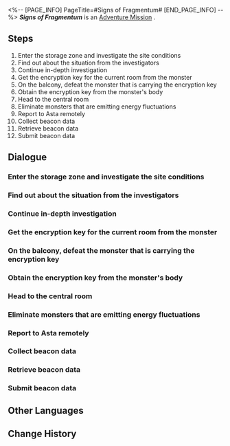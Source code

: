 <%-- [PAGE_INFO]
PageTitle=#Signs of Fragmentum#
[END_PAGE_INFO] --%>
{{Stub|Dialogue, characters, and location(s)}}
{{Mission Infobox
|id            = 2000207
|title         = 
|image         = Mission Signs of Fragmentum.png
|type          = Adventure
|event_name    = 
|chapter       = 
|requirements  = 
|summary       = <!--official mission summary from Fate's Atlas-->
|characters    = <!--characters that appear in this mission-->
|startLocation = <!--location as it intially appears on the mission screen-->
|world         = <!--i.e. Penacony-->
|area          = <!--i.e. A Child's Dream-->
|prev          = 
|next          = 
|exp           = 
|credits       = 
|stellarJade   = 
|other         = 
}}
'''''Signs of Fragmentum''''' is an [[Adventure Mission]]<!--in [world]-->.

==Steps==
# Enter the storage zone and investigate the site conditions
# Find out about the situation from the investigators
# Continue in-depth investigation
# Get the encryption key for the current room from the monster
# On the balcony, defeat the monster that is carrying the encryption key
# Obtain the encryption key from the monster's body
# Head to the central room
# Eliminate monsters that are emitting energy fluctuations
# Report to Asta remotely
# Collect beacon data
# Retrieve beacon data
# Submit beacon data

<!--
==Gameplay Notes==

--><!--
==Trial Character==

-->
==Dialogue==
{{Stub Dialogue}}
===Enter the storage zone and investigate the site conditions===
{{Mission Description|type=adventure|location=<!--to be added-->|Receive remote assistance from Asta and learn about the condition of the storage zone}}
{{Dialogue Start}}
:{{tx}}
{{Dialogue End}}

===Find out about the situation from the investigators===
{{Mission Description|type=adventure|location=<!--to be added-->|update|According to Asta's plans, the investigator first reached floor two and seemed to have found some clues about the zone's current situation.}}
{{Dialogue Start}}
:{{tx}}
{{Dialogue End}}

===Continue in-depth investigation===
{{Mission Description|type=adventure|location=<!--to be added-->|update|Go to other rooms to investigate more deeply}}
{{Dialogue Start}}
:{{tx}}
{{Dialogue End}}

===Get the encryption key for the current room from the monster===
{{Mission Description|type=adventure|location=<!--to be added-->|update|Use the camera to scan for monsters and defeat the monster that is carrying the encryption key to the room on the left}}
{{Dialogue Start}}
:{{tx}}
{{Dialogue End}}

===On the balcony, defeat the monster that is carrying the encryption key===
{{Mission Description|type=adventure|location=<!--to be added-->|update|Use the camera to scan for monsters. Find and defeat the monster that is carrying the encryption key}}
{{Dialogue Start}}
:{{tx}}
{{Dialogue End}}

===Obtain the encryption key from the monster's body===
{{Mission Description|type=adventure|location=<!--to be added-->|update|Use the camera to scan for monsters and defeat the monster that is carrying the encryption key to the room on the right}}
{{Dialogue Start}}
:{{tx}}
{{Dialogue End}}

===Head to the central room===
{{Mission Description|type=adventure|location=<!--to be added-->|update|Head to the central room}}
{{Dialogue Start}}
:{{tx}}
{{Dialogue End}}

===Eliminate monsters that are emitting energy fluctuations===
{{Mission Description|type=adventure|location=<!--to be added-->|update|Communicate with Asta remotely and defeat monsters causing the energy fluctuations}}
{{Dialogue Start}}
:{{tx}}
{{Dialogue End}}

===Report to Asta remotely===
{{Mission Description|type=adventure|location=<!--to be added-->|update|Monster elimination complete, report to Asta remotely}}
{{Dialogue Start}}
:{{tx}}
{{Dialogue End}}

===Collect beacon data===
{{Mission Description|type=adventure|location=<!--to be added-->|update|The current zone shows signs of the Fragmentum, but the device that monitors this area was accidentally destroyed in the chaos. Asta had asked you to collect the remaining beacon data in the area.<br />Collect the beacon data saved by the Wubbaboos.}}
{{Dialogue Start}}
:{{tx}}
{{Dialogue End}}

===Retrieve beacon data===
{{Mission Description|type=adventure|location=<!--to be added-->|update|Defeat enemies marked by the recognition system and collect beacon data.}}
{{Dialogue Start}}
:{{tx}}
{{Dialogue End}}

===Submit beacon data===
{{Mission Description|type=adventure|location=<!--to be added-->|update|You've collected enough data from the beacons. Hurry and hand them over to the investigators.}}
{{Dialogue Start}}
:{{tx}}
{{Dialogue End}}

==Other Languages==
{{Other Languages
|en   = Signs of Fragmentum
|zhs  = 裂界征兆
|zht  = 裂界徵兆
|ja   = 裂界の兆し
|ko   = 열계의 징조
|es   = Señales del Fragmentum
|fr   = Signes du Fragmentum
|ru   = Признаки Фрагментума
|th   = สัญญาณแห่ง Fragmentum
|vi   = Dấu Hiệu Rãnh Nứt
|de   = Anzeichen für Fragmentum
|id   = Tanda-tanda Fragmentum
|pt   = Sinais do Fragmentum
}}

==Change History==
{{Change History|1.0}}
